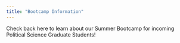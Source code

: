 ```yaml
---
title: "Bootcamp Information"
---
```


Check back here to learn about our Summer Bootcamp for incoming Political Science Graduate Students!